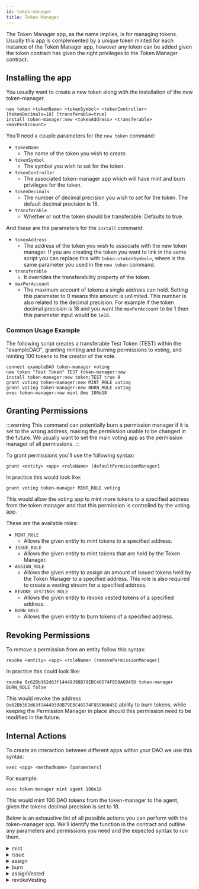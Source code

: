 ```yaml
---
id: token-manager
title: Token Manager
---
```


The Token Manager app, as the name implies, is for managing tokens. Usually this app is complemented by a unique token minted for each instance of the Token Manager app, however any token can be added given the token contract has given the right privileges to the Token Manager contract.

## Installing the app

You usually want to create a new token along with the installation of the new token-manager.

```
new token <tokenName> <tokenSymbol> <tokenController> [tokenDecimals=18] [transferable=true]
install token-manager:new <tokenAddress> <transferable> <maxPerAccount>
```

You'll need a couple parameters for the `new token` command:

- `tokenName`
    - The name of the token you wish to create.
- `tokenSymbol`
    - The symbol you wish to set for the token.
- `tokenController`
    - The associated token-manager app which will have mint and burn privileges for the token.
- `tokenDecimals`
    - The number of decimal precision you wish to set for the token. The default decimal precision is 18.
- `transferable`
    - Whether or not the token should be transferable. Defaults to true.

And these are the parameters for the `install` command:
- `tokenAddress`
    - The address of the token you wish to associate with the new token manager. If you are creating the token you want to link in the same script you can replace this with `token:<tokenSymbol>`, where <tokenSymbol> is the same parameter you used in the `new token` command.
- `transferable`
    - It overrides the transferability property of the token.
- `maxPerAccount`
    - The maximum account of tokens a single address can hold. Setting this parameter to 0 means this amount is unlimited. This number is also related to the decimal precision. For example if the token decimal precision is 18 and you want the `maxPerAccount` to be 1 then this parameter input would be `1e18`.

### Common Usage Example

The following script creates a transferable Test Token (TEST) within the "exampleDAO", granting minting and burning permissions to voting, and minting 100 tokens to the creator of the vote.

```
connect exampleDAO token-manager voting
new token "Test Token" TEST token-manager:new
install token-manager:new token:TEST true 0
grant voting token-manager:new MINT_ROLE voting
grant voting token-manager:new BURN_ROLE voting
exec token-manager:new mint @me 100e18
```

## Granting Permissions

:::warning
This command can potentially burn a permission manager if it is set to the wrong address, making the permission unable to be changed in the future. We usually want to set the main voting app as the permission manager of all permissions.
:::

To grant permissions you'll use the following syntax:

```
grant <entity> <app> <roleName> [defaultPermissionManager]
```

In practice this would look like:

```
grant voting token-manager MINT_ROLE voting
```

This would allow the voting app to mint more tokens to a specified address from the token manager and that this permission is controlled by the voting app.

These are the available roles:
- `MINT_ROLE`
    - Allows the given entity to mint tokens to a specified address.
- `ISSUE_ROLE`
    - Allows the given entity to mint tokens that are held by the Token Manager.
- `ASSIGN_ROLE`
    - Allows the given entity to assign an amount of issued tokens held by the Token Manager to a specified address. This role is also required to create a vesting stream for a specified address.
- `REVOKE_VESTINGS_ROLE`
    - Allows the given entity to revoke vested tokens of a specified address.
- `BURN_ROLE`
    - Allows the given entity to burn tokens of a specified address.


<TypesOfEntities />


## Revoking Permissions

To remove a permission from an entity follow this syntax:

```
revoke <entity> <app> <roleName> [removePermissionManager]
```

In practice this could look like:

```
revoke 0x62Bb362d63f14449398B79EBC46574F859A6045D token-manager BURN_ROLE false
```

This would revoke the address `0x62Bb362d63f14449398B79EBC46574F859A6045D` ability to burn tokens, while keeping the Permission Manager in place should this permission need to be modified in the future.

## Internal Actions

To create an interaction between different apps within your DAO we use this syntax:

```
exec <app> <methodName> [parameters]
```

For example:

```
exec token-manager mint agent 100e18
```

This would mint 100 DAO tokens from the token-manager to the agent, given the tokens decimal precision is set to 18.

Below is an exhaustive list of all possible actions you can perform with the token-manager app. We'll identify the function in the contract and outline any parameters and permissions you need and the expected syntax to run them.

<details>
<summary>mint</summary>

This function will mint more of the tokens that are associated with the token-manager app.

#### Parameters

- `receiver` - The address of the entity that will receive the minted tokens. (address)
- `amount` - The amount of tokens you wish to mint. **Take note of the token's decimal precision**. (uint256)

#### Permissions

The entity that wishes to mint more tokens will need the `MINT_ROLE` role.

#### Syntax

`exec token-manager mint <receiver> <amount>`
</details>

<details>
<summary>issue</summary>

This will mint a specified amount of tokens that will be held by the token-manager app.

#### Parameters

- `amount` - The amount of tokens you wish to mint. **Take note of the token's decimal precision**. (uint256)

#### Permissions

The entity that wishes to mint more tokens to the token-manager app will need the `ISSUE_ROLE` role.

#### Syntax

`exec token-manager issue <amount>`
</details>
<details>
<summary>assign</summary>

Sends a specified amount of the associated token-manager tokens that are currently held by the token-manager to a specified address.

#### Parameters
- `receiver` - The address of the entity that will receive the assigned tokens. (address)
- `amount` - The amount of tokens you wish to assign. **Take note of the token's decimal precision**. (uint256)

#### Permissions

The entity that wishes to assign tokens to a specified address will require the `ASSIGN_ROLE` role.

#### Syntax
`exec token-manager assign <receiver> <amount>`
</details>

<details>
<summary>burn</summary>

This function will burn a specified amount of the associated token-manager tokens from a specified address.

#### Parameters

- `holder` - The address of the current token holder of which you would like to burn tokens from.
- `amount` - The amount of tokens you wish to burn. **Take note of the token's decimal precision**. (uint256)

#### Permissions

The entity that wishes to burn tokens must have the `BURN_ROLE` role.

#### Syntax

`exec token-manager burn <holder> <amount>`
</details>

<details>
<summary>assignVested</summary>
<div id='warning'><h3>WARNING!</h3>
<p>There is a known issue in the Aragon Client that will cause the UI to hang and crash when calling this function to the DAO, rendering the Aragon interface unusable. At this point we do not advise using this function. You can track the issue here:
<u>https://github.com/aragon/client/issues/1543</u></p>
</div>

Creates a revokable vesting schedule. Assigning tokens held by the token-manager to a specified address according to a specified vesting schedule. This vesting schedule linearly releases tokens issued to the token-manager to the recipient. You'll have to make sure the token-manager has enough tokens issued to itself using the `issue` function before assigning the vesting schedule. the schedule begins at the `start` date but funds are only sent from after the specified `cliff` date until the specified end date, or `vested` date.
#### Parameters

- `receiver` - The address of the entity that will receive the vested tokens. (address)
- `amount` - The amount of tokens you wish to vest. **Take note of the token's decimal precision**. (uint256)
- `start` - The start date of when the vesting begins. This is formatted as a UNIX timestamp. (uint64)
- `cliff` - The date of when tokens begin to be released. (uint64)
- `vested` - The date when 100% of the tokens are vested to the specified address. (uint64)
- `revokable` - Whether the vesting can be revoked by the token-manager. (boolean)

#### Permissions

The entity wishing to assign a vesting schedule will need the `ASSIGN_ROLE` role.

#### Syntax

`exec token-manager assignVested <receiver> <amount> <start> <cliff> <vested> <revokable>`

### Usage Example

Here's an example:

We create a vesting schedule to send 100 tokens over 10 days to DAO member, Mitch, with a cliff on day 4. This means 10% of the tokens are vested per day. The recipient receives no tokens until the cliff date then would receive 40% of the tokens immediately then a further 10% per day. The vesting schedule can be revoked by the token-manager (called by `revokeVesting`).

- Our `start` date is the 1st of June, 2030 and end date is the 10th of June, 2030 (Timestamps 1909116061 and 1909893661 respectively).
- On the 4th of June we reach the `cliff`, 40 tokens in the vesting schedule are sent to the Mitch  (Timestamp 1909375261).
- The 5th of June he would have 50 tokens. The 6th, 60 tokens and so on...
- By the 10th of June we hit our `vested` date and Mitch will have the total of 100 tokens vested(received) to his address.

To create this vesting schedule our final EVMcrispr script could then look like:
```
connect exampleDAO token-manager voting
exec token-manager assignVested 0x123456789abcdef123456789abcdef0123456789 100e18 1909116061 1909375261 1909893661 true
```
</details>


<details>
<summary>revokeVesting</summary>

Revoke the specified vesting from a specified token holder.

#### Parameters

- `holder` - The address of the recipient of the vested tokens. (address)
- `vestingId` - The numerical identifier of the vesting schedule. (uint256)

#### Permissions

The entity that wishes to revoke a vesting schedule will need the `REVOKE_VESTINGS_ROLE` role.

#### Syntax

`exec token-manager revokeVesting <holder> <vestingId>`

</details>
